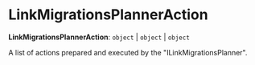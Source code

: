 
# LinkMigrationsPlannerAction

 **LinkMigrationsPlannerAction**: `object` \| `object` \| `object`

A list of actions prepared and executed by
the "ILinkMigrationsPlanner".
